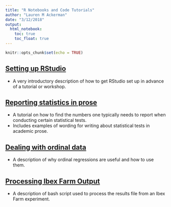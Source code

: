 ```yaml
---
title: "R Notebooks and Code Tutorials"
author: "Lauren M Ackerman"
date: "3/12/2018"
output: 
  html_notebook:
    toc: true
    toc_float: true
---
```


```r
knitr::opts_chunk$set(echo = TRUE)
```

## [Setting up RStudio](1_Setting_Up.nb.html)

* A very introductory description of how to get RStudio set up in advance of a tutorial or workshop.

## [Reporting statistics in prose](prose_statistics.nb.html)

* A tutorial on how to find the numbers one typically needs to report when conducting certain statistical tests.
* Includes examples of wording for writing about statistical tests in academic prose.

## [Dealing with ordinal data](ordinal_data.nb.html)

* A description of why ordinal regressions are useful and how to use them.

## [Processing Ibex Farm Output](bash_processing.html)

* A description of bash script used to process the results file from an Ibex Farm experiment.